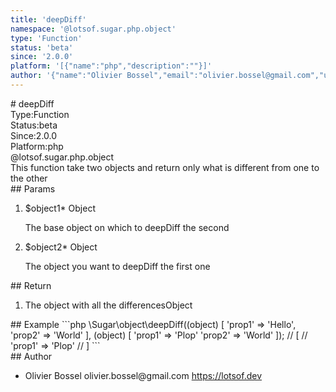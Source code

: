 ```yaml
---
title: 'deepDiff'
namespace: '@lotsof.sugar.php.object'
type: 'Function'
status: 'beta'
since: '2.0.0'
platform: '[{"name":"php","description":""}]'
author: '{"name":"Olivier Bossel","email":"olivier.bossel@gmail.com","url":"https://lotsof.dev"}'
---
```

<div class="docmap-mdx">
# deepDiff
<div class="_metas">
<div class="_type"><span class="_type-label">Type:</span><span class="_type-value">Function</span></div>
<div class="_status"><span class="_status-label">Status:</span><span class="_status-value -beta">beta</span></div>
<div class="_since"><span class="_since-label">Since:</span><span class="_since-value">2.0.0</span></div>
<div class="_platform"><span class="_platform-label">Platform:</span><span class="_platform-value -php">php</span></div>
</div>
<div class="_namespace">@lotsof.sugar.php.object</div>
<div class="_description">
This function take two objects and return only what is different from one to the other
</div>
<div class="_params">
## Params
<ol class="_list">
<li class="_item">
<span class="_name">$object1<span class="_required">*</span></span><span class="_default"></span> <span class="_type">Object</span>
<p class="_description">The base object on which to deepDiff the second</p>
</li>
<li class="_item">
<span class="_name">$object2<span class="_required">*</span></span><span class="_default"></span> <span class="_type">Object</span>
<p class="_description">The object you want to deepDiff the first one</p>
</li>
</ol>
</div>
<div class="_return">
## Return
<ol class="_list">
<li class="_item">
<span class="_description">The object with all the differences</span><span class="_default"></span><span class="_type">Object</span>
</li>
</ol>
</div>
<div class="_examples">
## Example
```php
\Sugar\object\deepDiff((object) [
   'prop1' => 'Hello',
   'prop2' => 'World'
], (object) [
   'prop1' => 'Plop'
   'prop2' => 'World'
]);
// [
//   'prop1' => 'Plop'
// ]
```
</div>
<div class="_author">
## Author
<ul class="_list">
<li class="_item">
<span class="_name">Olivier Bossel</span>
<span class="_email">olivier.bossel@gmail.com</span>
<a href="https://lotsof.dev" target="_blank" class="_url">https://lotsof.dev</a>
</li>
</ul>
</div>
</div>